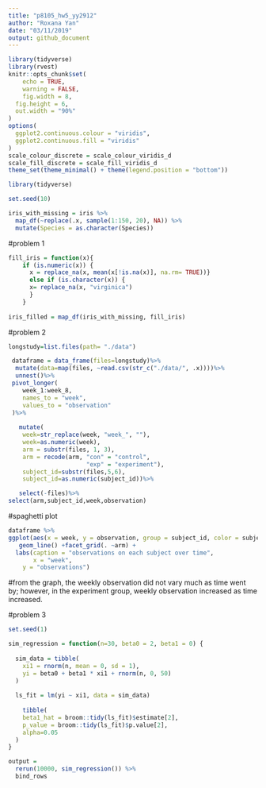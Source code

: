 ```yaml
---
title: "p8105_hw5_yy2912"
author: "Roxana Yan"
date: "03/11/2019"
output: github_document
---
```


```r
library(tidyverse)
library(rvest)
knitr::opts_chunk$set(
	echo = TRUE,
	warning = FALSE,
	fig.width = 8, 
  fig.height = 6,
  out.width = "90%"
)
options(
  ggplot2.continuous.colour = "viridis",
  ggplot2.continuous.fill = "viridis"
)
scale_colour_discrete = scale_colour_viridis_d
scale_fill_discrete = scale_fill_viridis_d
theme_set(theme_minimal() + theme(legend.position = "bottom"))
```


```r
library(tidyverse)

set.seed(10)

iris_with_missing = iris %>% 
  map_df(~replace(.x, sample(1:150, 20), NA)) %>%
  mutate(Species = as.character(Species))
```

#problem 1

```r
fill_iris = function(x){
    if (is.numeric(x)) {
      x = replace_na(x, mean(x[!is.na(x)], na.rm= TRUE))}
      else if (is.character(x)) {
      x= replace_na(x, "virginica")
      }
    }
 
iris_filled = map_df(iris_with_missing, fill_iris) 
```

#problem 2

```r
longstudy=list.files(path= "./data")

 dataframe = data_frame(files=longstudy)%>% 
  mutate(data=map(files, ~read.csv(str_c("./data/", .x))))%>%
  unnest()%>%
 pivot_longer(
    week_1:week_8,
    names_to = "week",
    values_to = "observation"
 )%>%
 
   mutate(
    week=str_replace(week, "week_", ""),
    week=as.numeric(week),
    arm = substr(files, 1, 3),
    arm = recode(arm, "con" = "control",
                      "exp" = "experiment"),
    subject_id=substr(files,5,6),
    subject_id=as.numeric(subject_id))%>%

   select(-files)%>% 
select(arm,subject_id,week,observation)
```

#spaghetti plot

```r
dataframe %>% 
ggplot(aes(x = week, y = observation, group = subject_id, color = subject_id)) +
   geom_line() +facet_grid(. ~arm) + 
  labs(caption = "observations on each subject over time",
       x = "week",
    y = "observations")
```

#from the graph, the weekly observation did not vary much as time went by; however, in the experiment group, weekly observation increased as time increased.  

#problem 3

```r
set.seed(1)
```

```r
sim_regression = function(n=30, beta0 = 2, beta1 = 0) {
  
  sim_data = tibble(
    xi1 = rnorm(n, mean = 0, sd = 1),
    yi = beta0 + beta1 * xi1 + rnorm(n, 0, 50)
  )
  
  ls_fit = lm(yi ~ xi1, data = sim_data)
  
    tibble(
    beta1_hat = broom::tidy(ls_fit)$estimate[2],
    p_value = broom::tidy(ls_fit)$p.value[2],
    alpha=0.05
  )
}
```

```r
output = 
  rerun(10000, sim_regression()) %>% 
  bind_rows
```





